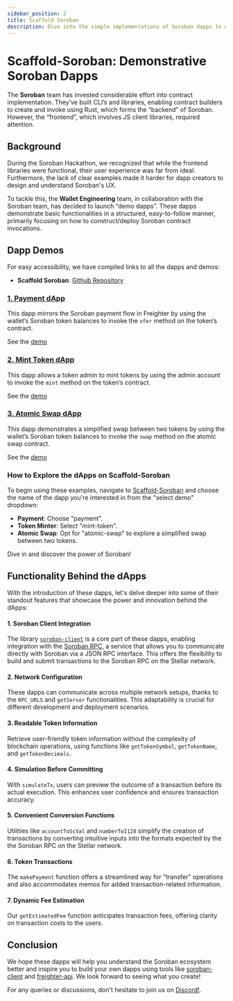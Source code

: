 ```yaml
---
sidebar_position: 2
title: Scaffold Soroban
description: Dive into the simple implementations of Soroban dapps to understand and learn the Soroban ecosystem.
---
```



# Scaffold-Soroban: Demonstrative Soroban Dapps

The **Soroban** team has invested considerable effort into contract implementation. They’ve built CLI’s and libraries, enabling contract builders to create and invoke using Rust, which forms the “backend” of Soroban. However, the “frontend”, which involves JS client libraries, required attention.

## Background

During the Soroban Hackathon, we recognized that while the frontend libraries were functional, their user experience was far from ideal. Furthermore, the lack of clear examples made it harder for dapp creators to design and understand Soroban's UX.

To tackle this, the **Wallet Engineering** team, in collaboration with the Soroban team, has decided to launch “demo dapps”. These dapps demonstrate basic functionalities in a structured, easy-to-follow manner, primarily focusing on how to construct/deploy Soroban contract invocations.

## Dapp Demos
For easy accessibility, we have compiled links to all the dapps and demos:

- **Scaffold Soroban**: [Github Repository](https://github.com/stellar/scaffold-soroban)

### [1. Payment dApp](https://github.com/stellar/soroban-react-payment)


This dapp mirrors the Soroban payment flow in Freighter by using the wallet’s Soroban token balances to invoke the `xfer` method on the token’s contract.

See the [demo](https://github.com/stellar/soroban-react-payment/releases/tag/v1.0.0)
<ReactPlayer controls url='https://user-images.githubusercontent.com/6789586/244450707-2ca53a9c-7493-47a1-aee6-cb126d6e32f8.mp4' />


### [2. Mint Token dApp](https://github.com/stellar/soroban-react-mint-token)

This dapp allows a token admin to mint tokens by using the admin account to invoke the `mint` method on the token’s contract.

See the [demo](https://github.com/stellar/soroban-react-mint-token/releases/tag/v1.0.0)
<ReactPlayer controls url='https://user-images.githubusercontent.com/6886006/246495488-1b02da2c-5119-47c6-ab38-fbaa73a26f12.mov' />

### [3. Atomic Swap dApp](https://github.com/stellar/soroban-react-atomic-swap)

This dapp demonstrates a simplified swap between two tokens by using the wallet’s Soroban token balances to invoke the `swap` method on the atomic swap contract.

See the [demo](https://github.com/stellar/soroban-react-atomic-swap/releases/tag/v1.0.0)
<ReactPlayer controls url='https://user-images.githubusercontent.com/6886006/258894451-19f4363b-e6e3-4d32-973a-6d99fd0d9847.mov' />

### How to Explore the dApps on Scaffold-Soroban

To begin using these examples, navigate to [Scaffold-Soroban](https://scaffold-soroban.stellar.org/) and choose the name of the dapp you're interested in from the "select demo" dropdown:

- **Payment**: Choose "payment".
- **Token Minter**: Select "mint-token".
- **Atomic Swap**: Opt for "atomic-swap" to explore a simplified swap between two tokens.

Dive in and discover the power of Soroban!

## Functionality Behind the dApps

With the introduction of these dapps, let's delve deeper into some of their standout features that showcase the power and innovation behind the dApps:

#### 1. **Soroban Client Integration**

The library [`soroban-client`](https://github.com/stellar/js-soroban-client) is a core part of these dapps, enabling integration with the [Soroban RPC](../docs/reference/rpc), a service that allows you to communicate directly with Soroban via a JSON RPC interface. This offers the flexibility to build and submit transactions to the Soroban RPC on the Stellar network.

#### 2. **Network Configuration**

These dapps can communicate across multiple network setups, thanks to the `RPC_URLS` and `getServer` functionalities. This adaptability is crucial for different development and deployment scenarios.

#### 3. **Readable Token Information**

Retrieve user-friendly token information without the complexity of blockchain operations, using functions like `getTokenSymbol`, `getTokenName`, and `getTokenDecimals`.

#### 4. **Simulation Before Committing**

With `simulateTx`, users can preview the outcome of a transaction before its actual execution. This enhances user confidence and ensures transaction accuracy.

#### 5. **Convenient Conversion Functions**

Utilities like `accountToScVal` and `numberToI128` simplify the creation of transactions by converting intuitive inputs into the formats expected by the the Soroban RPC on the Stellar network.

#### 6. **Token Transactions**

The `makePayment` function offers a streamlined way for "transfer" operations and also accommodates memos for added transaction-related information.

#### 7. **Dynamic Fee Estimation**

Our `getEstimatedFee` function anticipates transaction fees, offering clarity on transaction costs to the users.


## Conclusion

We hope these dapps will help you understand the Soroban ecosystem better and inspire you to build your own dapps using tools like [soroban-client](https://github.com/stellar/js-soroban-client) and [freighter-api](https://www.npmjs.com/package/@stellar/freighter-api). We look forward to seeing what you create!

For any queries or discussions, don't hesitate to join us on [Discord!](https://discord.com/channels/897514728459468821/1037073682599780494).